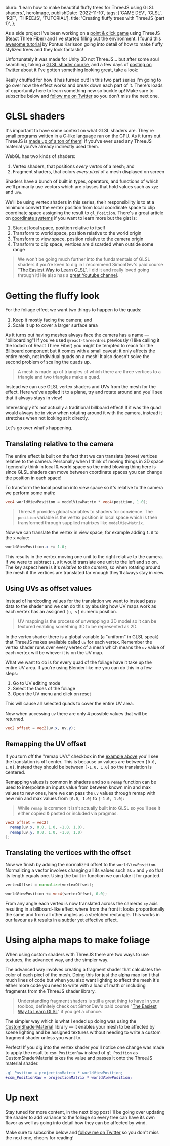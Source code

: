 
  blurb: 'Learn how to make beautiful fluffy trees for ThreeJS using GLSL shaders.',
  heroImage,
  publishDate: '2022-11-10',
  tags: ['GAME DEV', 'GLSL', 'R3F', 'THREEJS', 'TUTORIAL'],
  title: 'Creating fluffy trees with ThreeJS (part 1)',
};

As a side project I've been working on a [point & click game](https://twitter.com/itsdouges/status/1583776108943904769) using ThreeJS (React Three Fiber) and I've started filling out the environment.
I found this [awesome tutorial](https://www.youtube.com/watch?v=iASMFba7GeI) by Pontus Karlsson going into detail of how to make fluffy stylized trees and they look fantastic!

Unfortunately it was made for Unity 3D not ThreeJS... but after some soul searching,
taking a [GLSL shader course](https://simondev.teachable.com/p/glsl-shaders-from-scratch?coupon_code=EARLYBIRD2022),
and a few days of [posting on Twitter](https://twitter.com/itsdouges/status/1587314407520235520) about it I've gotten something looking great,
take a look:

<TreeComplete />

Really chuffed for how it has turned out!
In this two part series I'm going to go over how the effect works and break down each part of it.
There's loads of opportunity here to learn something new so buckle up!
Make sure to subscribe below and [follow me on Twitter](https://twitter.com/itsdouges) so you don't miss the next one.

# GLSL shaders

It's important to have some context on what GLSL shaders are.
They're small programs written in a C-like language ran on the GPU.
As it turns out ThreeJS is [made up of a ton of them](https://github.com/mrdoob/three.js/tree/da820c4dabc364c221571555c6f0b7034710b5d7/src/renderers/shaders)!
If you've ever used any ThreeJS material you've already indirectly used them.

WebGL has two kinds of shaders:

1. Vertex shaders, that positions _every vertex_ of a mesh; and
2. Fragment shaders, that colors _every pixel_ of a mesh displayed on screen

<Box padding="xlarge">
  <Shaders />
</Box>

Shaders have a bunch of built in types,
operators,
and functions
of which we'll primarily use vectors which are classes that hold values such as `xyz` and `uvw`.

We'll be using vertex shaders in this series,
their responsibility is to at a minimum convert the vertex position from local coordinate space to clip coordinate space assigning the result to `gl_Position`.
There's a great article on [coordinate systems](https://learnopengl.com/Getting-started/Coordinate-Systems) if you want to learn more but the gist is:

1. Start at local space, position relative to itself
1. Transform to world space, position relative to the world origin
1. Transform to view space, position relative to the camera origin
1. Transform to clip space, vertices are discarded when outside some range

> We won't be going much further into the fundamentals of GLSL shaders if you're keen to dig in I recommend SimonDev's paid course "[The Easiest Way to Learn GLSL](https://simondev.teachable.com/p/glsl-shaders-from-scratch?coupon_code=EARLYBIRD2022)".
> I did it and really loved going through it!
> He also has a [great Youtube channel](https://www.youtube.com/channel/UCEwhtpXrg5MmwlH04ANpL8A).

# Getting the fluffy look

For the foliage effect we want two things to happen to the quads:

1. Keep it mostly facing the camera; and
1. Scale it up to cover a larger surface area

As it turns out having meshes always face the camera has a name —
"billboarding"!
If you've used `@react-three/drei` previously (I like calling it the lodash of React Three Fiber) you might be tempted to reach for the [Billboard component](https://github.com/pmndrs/drei#billboard) but it comes with a small caveat: it only affects the entire mesh,
not individual quads on a mesh!
It also doesn't solve the second problem of scaling the quads up.

> <Box paddingY="large">
>   <Vertices />
> </Box>
>
> A mesh is made up of triangles of which there are three vertices to a triangle and two triangles make a quad.

Instead we can use GLSL vertex shaders and UVs from the mesh for the effect.
Here we've applied it to a plane,
try and rotate around and you'll see that it always stays in view!

<PlaneBillboard />

Interestingly it's not actually a traditional billboard effect!
If it was the quad would always be in view when rotating around it with the camera,
instead it stretches when not looking at it directly.

Let's go over what's happening.

## Translating relative to the camera

The entire effect is built on the fact that we can translate (move) vertices relative to the camera.
Personally when I think of moving things in 3D space I generally think in local & world space so the mind blowing thing here is since GLSL shaders can move between coordinate spaces you can change the position in each space!

To transform the local position into view space so it's relative to the camera we perform some math:

```glsl
vec4 worldViewPosition = modelViewMatrix * vec4(position, 1.0);
```

> ThreeJS provides global variables to shaders for convience. The `position` variable is the vertex position in local space which is then transformed through supplied matrixes like `modelViewMatrix`.

Now we can translate the vertex in view space,
for example adding `1.0` to the `x` value:

```glsl
worldViewPosition.x += 1.0;
```

<Box padding="xlarge">
  <Translate />
</Box>

This results in the vertex moving one unit to the right relative to the camera.
If we were to subtract `1.0` it would translate one unit to the left and so on.
The key aspect here is it's _relative to the camera_,
so when rotating around the mesh if the vertices are translated far enough they'll always stay in view.

## Using UVs as offset values

Instead of hardcoding values for the translation we want to instead pass data to the shader and we can do this by abusing how UV maps work as each vertex has an assigned `[u, v]` numeric position.

> <Box paddingY="large">
>   <UVW />
> </Box>
> UV mapping is the process of unwrapping a 3D model so it can be textured enabling something 3D to be
> represented as 2D.

In the vertex shader there is a global variable (a "uniform" in GLSL speak) that ThreeJS makes available called `uv` for each vertex.
Remember the vertex shader runs over every vertex of a mesh which means the `uv` value of each vertex will be whever it is on the UV map.

<Box padding="xlarge">
  <UVPoints />
</Box>

What we want to do is for every quad of the foliage have it take up the entire UV area.
If you're using Blender like me you can do this in a few steps:

1. Go to UV editing mode
1. Select the faces of the foliage
1. Open the UV menu and click on reset

This will cause all selected quads to cover the entire UV area.

<Box padding="xlarge">
  <ModifiedUVs />
</Box>

Now when accessing `uv` there are only 4 possible values that will be returned.

```glsl
vec2 offset = vec2(uv.x, uv.y);
```

## Remapping the UV offset

If you turn off the "remap UVs" checkbox in the [example above](#plane-billboard) you'll see the translation is off center.
This is because `uv` values are between `[0.0, 1.0]`,
instead they should be between `[-1.0, 1.0]` so the translation is centered.

Remapping values is common in shaders and so a `remap` function can be used to interpolate an inputs value from between known min and max values to new ones,
here we can pass the `uv` values through remap with new min and max values from `[0.0, 1.0]` to `[-1.0, 1.0]`:

> While `remap` is common it isn't actually built into GLSL so you'll see it either copied &
> pasted or included via pragmas.

<Box padding="xlarge">
  <RemappedUVs />
</Box>

```glsl
vec2 offset = vec2(
  remap(uv.x, 0.0, 1.0, -1.0, 1.0),
  remap(uv.y, 0.0, 1.0, -1.0, 1.0)
);
```

## Translating the vertices with the offset

Now we finish by adding the normalized offset to the `worldViewPosition`.
Normalizing a vector involves changing all its values such as `x` and `y` so that its length equals one.
Using the built in function we can take it for granted.

```glsl
vertexOffset = normalize(vertexOffset);

worldViewPosition += vec4(vertexOffset, 0.0);
```

From any angle each vertex is now translated across the cameras `xy` axis resulting in a billboard-like effect where from the front it looks proportionally the same and from all other angles as a stretched rectangle.
This works in our favour as it results in a subtler yet effective effect.

<TreeNoAlpha />

# Using alpha maps to make foliage

When using custom shaders with ThreeJS there are two ways to use textures,
the advanced way,
and the simpler way.

The advanced way involves creating a fragment shader that calculates the color of each pixel of the mesh.
Doing this for just the alpha map isn't that much lines of code but when you also want lighting to affect the mesh it's either more code you need to write with a load of math or including fragments from the ThreeJS shader library.

> Understanding fragment shaders is still a great thing to have in your toolbox,
> definitely check out SimonDev's paid course "[The Easiest Way to Learn GLSL](https://simondev.teachable.com/p/glsl-shaders-from-scratch?coupon_code=EARLYBIRD2022)" if you get a chance.

The simpler way which is what I ended up doing was using the [CustomShaderMaterial](https://github.com/FarazzShaikh/THREE-CustomShaderMaterial) library —
it enables your mesh to be affected by scene lighting and be assigned textures without needing to write a custom fragment shader unless you want to.

<PlaneAlpha />

Perfect!
If you dig into the vertex shader you'll notice one change was made to apply the result to `csm_PositionRaw` instead of `gl_Position` as CustomShaderMaterial takes the value and passes it onto the ThreeJS material shader.

```diff
-gl_Position = projectionMatrix * worldViewPosition;
+csm_PositionRaw = projectionMatrix * worldViewPosition;
```

# Up next

Stay tuned for more content,
in the next blog post I'll be going over updating the shader to add variance to the foliage so every tree can have its own flavor as well as going into detail how they can be affected by wind.

Make sure to subscribe below and [follow me on Twitter](https://twitter.com/itsdouges) so you don't miss the next one,
cheers for reading!

